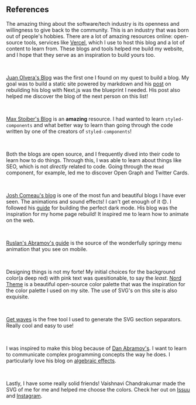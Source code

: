 ## References

The amazing thing about the software/tech industry is its openness and willingness to give back to the community. This is an industry
that was born out of people's hobbies. There are a lot of amazing resources online: open-source tools, services like [Vercel](https://vercel.com/),
which I use to host this blog and a lot of content to learn from. These blogs and tools helped me build my website, and I hope that they
serve as an inspiration to build yours too.

<br />

[Juan Olvera's Blog](https://jolvera.dev/) was the first one I found on my quest to build a blog. My goal was to build a static site
powered by markdown and his [post](https://jolvera.dev/posts/rebuilding-my-blog-with-nextjs) on rebuilding his blog with Next.js was
the blueprint I needed. His post also helped me discover the blog of the next person on this list!

<br />

[Max Stoiber's Blog](https://mxstbr.com/) is an **amazing** resource. I had wanted to learn `styled-components` and what better way to
learn than going through the code written by one of the creators of `styled-components`!

<br />

Both the blogs are open source, and I frequently dived into their code to learn how to do things. Through this, I was able to learn about
things like SEO, which is not _directly_ related to code. Going through the `Head` component, for example, led me to discover Open Graph
and Twitter Cards.

<br />

[Josh Comeau's blog](https://joshwcomeau.com/) is one of the most fun and beautiful blogs I have ever seen. The animations and sound effects!
I can't get enough of it 😍. I followed his [guide](https://joshwcomeau.com/gatsby/dark-mode/) for building the perfect dark mode. His blog
was the inspiration for my home page rebuild! It inspired me to learn how to animate on the web.

<br />

[Ruslan's Abramov's guide](https://roabramov.space/blog/hamburger-animation/) is the source of the wonderfully springy menu animation that you
see on mobile.

<br />

Designing things is not my forte! My initial choices for the background color(a deep red) with pink text was quesitionable, to say the _least_.
[Nord Theme](https://www.nordtheme.com/) is a beautiful open-source color palette that was the inspiration for the color palette I used on my site.
The use of SVG's on this site is also exquisite.

<br />

[Get waves](https://getwaves.io/) is the free tool I used to generate the SVG section separators. Really cool and easy to use!

<br />

I was inspired to make this blog because of [Dan Abramov's](https://overreacted.io/). I want to learn to communicate
complex programming concepts the way he does. I particularly love his blog on [algebraic effects](https://overreacted.io/algebraic-effects-for-the-rest-of-us/).

<br />

Lastly, I have some really solid friends! Vaishnavi Chandrakumar made the SVG of me for me and helped me choose the colors. Check her out on
[Issuu](https://issuu.com/vaishnavic/docs/portfolio_-_issuu) and [Instagram](https://www.instagram.com/thepixelogue/).
